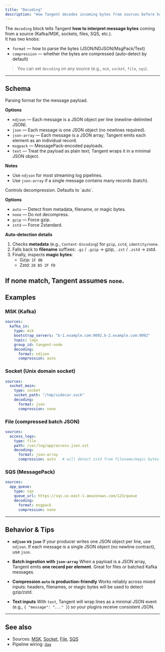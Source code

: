 ```yaml
---
title: "Decoding"
description: "How Tangent decodes incoming bytes from sources before handing them to your plugins."
---
```


The `decoding` block tells Tangent **how to interpret message bytes** coming from a source (Kafka/MSK, sockets, files, SQS, etc.).  
It has two knobs:

- `format` — how to parse the bytes (JSON/NDJSON/MsgPack/Text)
- `compression` — whether the bytes are compressed (auto-detect by default)

> You can set `decoding` on any source (e.g., `msk`, `socket`, `file`, `sqs`).

---

## Schema

<ParamField path="decoding.format" type="string" required>
Parsing format for the message payload.

**Options**
- `ndjson` — Each message is a JSON object per line (newline-delimited JSON).
- `json` — Each message is one JSON object (no newlines required).
- `json-array` — Each message is a JSON array; Tangent emits each element as an individual record.
- `msgpack` — MessagePack-encoded payloads.
- `text` — Treat the payload as plain text; Tangent wraps it in a minimal JSON object.

**Notes**
- Use `ndjson` for most streaming log pipelines.
- Use `json-array` if a single message contains many records (batch).
</ParamField>

<ParamField path="decoding.compression" type="string">
Controls decompression. Defaults to `auto`.

**Options**
- `auto` — Detect from metadata, filename, or magic bytes.
- `none` — Do not decompress.
- `gzip` — Force gzip.
- `zstd` — Force Zstandard.

**Auto-detection details**
1. Checks **metadata** (e.g., `Content-Encoding`) for `gzip`, `zstd`, `identity/none`.
2. Falls back to **filename** suffixes: `.gz` / `.gzip` → gzip, `.zst` / `.zstd` → zstd.
3. Finally, inspects **magic bytes**:
   - Gzip: `1F 8B`
   - Zstd: `28 B5 2F FD`

If none match, Tangent assumes `none`.
</ParamField>
---
## Examples

### MSK (Kafka)
```yaml tangent.yaml icon=download
sources:
  kafka_in:
    type: msk
    bootstrap_servers: "b-1.example.com:9092,b-2.example.com:9092"
    topic: logs
    group_id: tangent-node
    decoding:
      format: ndjson
      compression: auto
````

### Socket (Unix domain socket)

```yaml tangent.yaml icon=plug
sources:
  socket_main:
    type: socket
    socket_path: "/tmp/sidecar.sock"
    decoding:
      format: json
      compression: none
```

### File (compressed batch JSON)

```yaml tangent.yaml icon=file
sources:
  access_logs:
    type: file
    path: /var/log/app/access.json.zst
    decoding:
      format: json-array
      compression: auto   # will detect zstd from filename/magic bytes
```

### SQS (MessagePack)

```yaml tangent.yaml icon=cloud
sources:
  app_queue:
    type: sqs
    queue_url: https://sqs.us-east-1.amazonaws.com/123/queue
    decoding:
      format: msgpack
      compression: none
```
---
## Behavior & Tips

* **`ndjson` vs `json`**
  If your producer writes one JSON object per line, use `ndjson`. If each message is a single JSON object (no newline contract), use `json`.

* **Batch ingestion with `json-array`**
  When a payload is a JSON array, Tangent emits **one record per element**. Great for files or batched Kafka messages.

* **Compression `auto` is production-friendly**
  Works reliably across mixed inputs: headers, filenames, or magic bytes will be used to detect gzip/zstd.

* **Text inputs**
  With `text`, Tangent will wrap lines as a minimal JSON event (e.g., `{ "message": "..." }`) so your plugins receive consistent JSON.

---

## See also

* Sources: [MSK](/configuration/sources/msk), [Socket](/configuration/sources/socket), [File](/configuration/sources/file), [SQS](/configuration/sources/sqs)
* Pipeline wiring: [`dag`](/configuration/dag)

